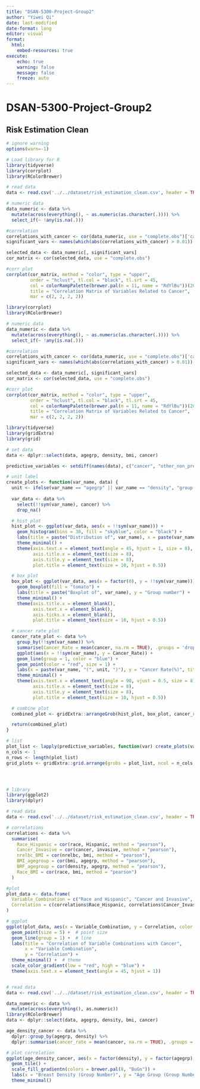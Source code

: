 ```yaml
---
title: "DSAN-5300-Project-Group2"
author: "Yiwei Qi"
date: last-modified
date-format: long
editor: visual
format:
  html:
    embed-resources: true
execute:
    echo: true
    warning: false
    message: false
    freeze: auto
---
```


# DSAN-5300-Project-Group2

## Risk Estimation Clean

```r
# ignore warning
options(warn=-1)

# Load library for R
library(tidyverse)
library(corrplot)
library(RColorBrewer)

# read data
data <- read.csv('../../dataset/risk_estimation_clean.csv', header = TRUE)

# numeric data
data_numeric <- data %>%
  mutate(across(everything(), ~ as.numeric(as.character(.)))) %>%
  select_if(~ !any(is.na(.)))

#correlation
correlations_with_cancer <- cor(data_numeric, use = "complete.obs")['cancer',]
significant_vars <- names(which(abs(correlations_with_cancer) > 0.01))

selected_data <- data_numeric[, significant_vars]
cor_matrix <- cor(selected_data, use = "complete.obs")

#corr plot
corrplot(cor_matrix, method = "color", type = "upper",
         order = "hclust", tl.col = "black", tl.srt = 45,
         col = colorRampPalette(brewer.pal(n = 11, name = "RdYlBu"))(200),
         title = "Correlation Matrix of Variables Related to Cancer",
         mar = c(2, 2, 2, 2))

```

```r
library(corrplot)
library(RColorBrewer)

# numeric data
data_numeric <- data %>%
  mutate(across(everything(), ~ as.numeric(as.character(.)))) %>%
  select_if(~ !any(is.na(.)))

#correlation
correlations_with_cancer <- cor(data_numeric, use = "complete.obs")['cancer',]
significant_vars <- names(which(abs(correlations_with_cancer) > 0.01))

selected_data <- data_numeric[, significant_vars]
cor_matrix <- cor(selected_data, use = "complete.obs")

#corr plot
corrplot(cor_matrix, method = "color", type = "upper",
         order = "hclust", tl.col = "black", tl.srt = 45,
         col = colorRampPalette(brewer.pal(n = 11, name = "RdYlBu"))(200),
         title = "Correlation Matrix of Variables Related to Cancer",
         mar = c(2, 2, 2, 2))
```

```r
library(tidyverse)
library(gridExtra)
library(grid)

# set data 
data <- dplyr::select(data, agegrp, density, bmi, cancer)

predictive_variables <- setdiff(names(data), c("cancer", "other_non_predictive_variables", "count"))

# unit label
create_plots <- function(var_name, data) {
  unit <- ifelse(var_name == "agegrp" || var_name == "density", "group number", "value")
  
  var_data <- data %>%
    select(!!sym(var_name), cancer) %>%
    drop_na()

  # hist plot
  hist_plot <- ggplot(var_data, aes(x = !!sym(var_name))) +
    geom_histogram(bins = 30, fill = "skyblue", color = "black") +
    labs(title = paste("Distribution of", var_name), x = paste(var_name, "(", unit, ")"), y = "Count(Cases)") +
    theme_minimal() +
    theme(axis.text.x = element_text(angle = 45, hjust = 1, size = 8),
          axis.title.x = element_text(size = 8),
          axis.title.y = element_text(size = 8),
          plot.title = element_text(size = 10, hjust = 0.5))

  # box plot
  box_plot <- ggplot(var_data, aes(x = factor(0), y = !!sym(var_name))) +
    geom_boxplot(fill = "tomato") +
    labs(title = paste("Boxplot of", var_name), y = "Group number") +
    theme_minimal() +
    theme(axis.title.x = element_blank(),
          axis.text.x = element_blank(),
          axis.ticks.x = element_blank(),
          plot.title = element_text(size = 10, hjust = 0.5))

  # cancer rate plot
  cancer_rate_plot <- data %>%
    group_by(!!sym(var_name)) %>%
    summarise(Cancer_Rate = mean(cancer, na.rm = TRUE), .groups = 'drop') %>%
    ggplot(aes(x = !!sym(var_name), y = Cancer_Rate)) +
    geom_line(group = 1, color = "blue") +
    geom_point(color = "red", size = 1) +
    labs(x = paste(var_name, "(", unit, ")"), y = "Cancer Rate(%)", title = paste("Cancer Rate vs", var_name)) +
    theme_minimal() +
    theme(axis.text.x = element_text(angle = 90, vjust = 0.5, size = 8),
          axis.title.x = element_text(size = 8),
          axis.title.y = element_text(size = 8),
          plot.title = element_text(size = 10, hjust = 0.5))

  # combine plot
  combined_plot <- gridExtra::arrangeGrob(hist_plot, box_plot, cancer_rate_plot, ncol = 3, widths = c(2, 1, 2))

  return(combined_plot)
}

# list
plot_list <- lapply(predictive_variables, function(var) create_plots(var, data))
n_cols <- 1
n_rows <- length(plot_list)
grid_plots <- gridExtra::grid.arrange(grobs = plot_list, ncol = n_cols, nrow = n_rows, heights = lapply(plot_list, function(x) 12))  # adjust height





```

```r
# library
library(ggplot2)
library(dplyr)

# read data
data <- read.csv('../../dataset/risk_estimation_clean.csv', header = TRUE)

# correlations
correlations <- data %>%
  summarise(
    Race_Hispanic = cor(race, Hispanic, method = "pearson"),
    Cancer_Invasive = cor(cancer, invasive, method = "pearson"),
    nrelbc_BMI = cor(nrelbc, bmi, method = "pearson"),
    BMI_agegroup = cor(bmi, agegrp, method = "pearson"),
    BRF_agegroup = cor(density, agegrp, method = "pearson"),
    Race_BMI = cor(race, bmi, method = "pearson")
  )

#plot
plot_data <- data.frame(
  Variable_Combination = c("Race and Hispanic", "Cancer and Invasive", "nrelbc and BMI", "BMI and agegroup", "Brease Density and Age Group","Race and BMI"),
  Correlation = c(correlations$Race_Hispanic, correlations$Cancer_Invasive, correlations$nrelbc_BMI, correlations$BRF_agegroup, correlations$Race_BMI, correlations$Race_BMI)
)

# ggplot
ggplot(plot_data, aes(x = Variable_Combination, y = Correlation, color = Correlation)) +
  geom_point(size = 5) +  # point size
  geom_line(group = 1) +  # line
  labs(title = "Correlation of Variable Combinations with Cancer",
       x = "Variable Combination",
       y = "Correlation") +
  theme_minimal() +  # theme
  scale_color_gradient(low = "red", high = "blue") +
  theme(axis.text.x = element_text(angle = 45, hjust = 1))



```

```r
# read data
data <- read.csv('../../dataset/risk_estimation_clean.csv', header = TRUE)

data_numeric <- data %>%
  mutate(across(everything(), as.numeric))
library(RColorBrewer)
data <- dplyr::select(data, agegrp, density, bmi, cancer)

age_density_cancer <- data %>%
  dplyr::group_by(agegrp, density) %>%
  dplyr::summarise(cancer_rate = mean(cancer, na.rm = TRUE), .groups = 'drop')

# plot correlation
ggplot(age_density_cancer, aes(x = factor(density), y = factor(agegrp), fill = cancer_rate)) +
  geom_tile() +
  scale_fill_gradientn(colors = brewer.pal(8, "BuGn")) +
  labs(x = "Breast Density (Group Number)", y = "Age Group (Group Number)", title = "Cancer Rate by Age and Breast Density") +
  theme_minimal()
```
